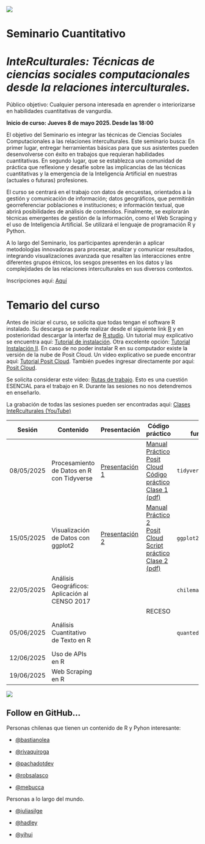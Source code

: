 ![](img/interculturales2.png)

# Seminario Cuantitativo

# ***InteRculturales:** Técnicas de ciencias sociales computacionales desde la relaciones interculturales.*

Público objetivo: Cualquier persona interesada en aprender o interiorizarse en habilidades cuantitativas de vangurdia.

**Inicio de curso: Jueves 8 de mayo 2025. Desde las 18:00**

El objetivo del Seminario es integrar las técnicas de Ciencias Sociales Computacionales a las relaciones interculturales. Este seminario busca: En primer lugar, entregar herramientas básicas para que sus asistentes pueden desenvolverse con éxito en trabajos que requieran habilidades cuantitativas. En segundo lugar, que se establezca una comunidad de práctica que reflexione y desafíe sobre las implicancias de las técnicas cuantitativas y la emergencia de la Inteligencia Artificial en nuestras (actuales o futuras) profesiones.

El curso se centrará en el trabajo con datos de encuestas, orientados a la gestión y comunicación de información; datos geográficos, que permitirán georreferenciar poblaciones e instituciones; e información textual, que abrirá posibilidades de análisis de contenidos. Finalmente, se explorarán técnicas emergentes de gestión de la información, como el Web Scraping y el uso de Inteligencia Artificial. Se utilizará el lenguaje de programación R y Python.

A lo largo del Seminario, los participantes aprenderán a aplicar metodologías innovadoras para procesar, analizar y comunicar resultados, integrando visualizaciones avanzada que resalten las interacciones entre diferentes grupos étnicos, los sesgos presentes en los datos y las complejidades de las relaciones interculturales en sus diversos contextos.

Inscripciones aquí: [Aquí](https://forms.cloud.microsoft/r/10cuEygf00)

# Temario del curso

Antes de iniciar el curso, se solicita que todas tengan el software R instalado. Su descarga se puede realizar desde el siguiente link [R](https://cran.r-project.org/bin/windows/base/) y en posterioridad descargar la interfaz de [R studio](https://posit.co/download/rstudio-desktop/). Un tutorial muy explicativo se encuentra aquí: [Tutorial de instalación](https://www.youtube.com/watch?v=RtkCAKXsVbw&t=204s). Otra excelente opción: [Tutorial Instalación II](https://bastianolea.rbind.io/blog/r_introduccion/instalar_r/). En caso de no poder instalar R en su computador existe la versión de la nube de Posit Cloud. Un vídeo explicativo se puede encontrar aquí: [Tutorial Posit Cloud](https://www.youtube.com/watch?v=hZuCmgoSGzM). También puedes ingresar directamente por aquí: [Posit Cloud](https://posit.cloud/).

Se solicita considerar este vídeo: [Rutas de trabajo](https://www.youtube.com/watch?v=gWcmdA_uGVY). Esto es una cuestión ESENCIAL para el trabajo en R. Durante las sesiones no nos detendremos en enseñarlo.

La grabación de todas las sesiones pueden ser encontradas aquí: [Clases InteRculturales (YouTube)](https://youtube.com/playlist?list=PL8V8dGNnJoBQUQ0lXLNRAtuDXb3UCZ9NX&si=Q6AmGrO4gpyabDlW)

| **Sesión** | **Contenido**                                  | **Presentación**                                                                                              | **Código práctico**                                                                                                                                                                                                                                                                                                                                                                                | **Paquetes fundamentales**      | **Referencias**                                                                                                                                     |
|-----------|-----------|-----------|-------------------|-----------|-----------|
| 08/05/2025 | Procesamiento de Datos en R con Tidyverse      | [Presentación 1](https://centrociir.github.io/interculturales/clases/clase1/pres/presentacion-1.html)         | [Manual Práctico](https://centrociir.github.io/interculturales/clases/clase1/clase_1.html) <br> [Posit Cloud](https://posit.cloud/content/10310196) <br> [Código práctico](https://github.com/centrociir/interculturales/blob/main/clases/clase1/practico/practico_1.R) <br> [Clase 1 (pdf)](https://github.com/centrociir/interculturales/blob/main/clases/clase1/interculturales_1.pdf)          | `tidyverse`                     | [Introducción a Tidyverse](https://r4ds.had.co.nz/tidy-data.html)                                                                                   |
| 15/05/2025 | Visualización de Datos con ggplot2             | [Presentación 2](https://centrociir.github.io/interculturales/clases/clase2/presentacion/presentacion-2.html) | [Manual Práctico 2](https://centrociir.github.io/interculturales/clases/clase2/practico/practico2.html) <br> [Posit Cloud](https://posit.cloud/content/10365718) <br> [Script práctico](https://github.com/centrociir/interculturales/blob/main/clases/clase2/script_practico.R) <br> [Clase 2 (pdf)](https://github.com/centrociir/interculturales/blob/main/clases/clase2/interculturales_2.pdf) | `ggplot2`, `tidyverse`          | [R4DS: Visualización](https://r4ds.had.co.nz/data-visualisation.html)                                                                               |
| 22/05/2025 | Análisis Geográficos: Aplicación al CENSO 2017 |                                                                                                               |                                                                                                                                                                                                                                                                                                                                                                                                    | `chilemapas`, `sf`, `tidyverse` | [ChileMapas](https://github.com/juanmiguelsr/chilemapas)                                                                                            |
|            |                                                |                                                                                                               | RECESO                                                                                                                                                                                                                                                                                                                                                                                             |                                 |                                                                                                                                                     |
| 05/06/2025 | Análisis Cuantitativo de Texto en R            |                                                                                                               |                                                                                                                                                                                                                                                                                                                                                                                                    | `quanteda`, `tidyverse`         | [Text Mining with R](https://www.tidytextmining.com), [Paper 1](https://doi.org/10.1080/19312458.2017.1387238), [quanteda.io](https://quanteda.io/) |
| 12/06/2025 | Uso de APIs en R                               |                                                                                                               |                                                                                                                                                                                                                                                                                                                                                                                                    |                                 | [OpenAI Docs](https://platform.openai.com/docs/)                                                                                                    |
| 19/06/2025 | Web Scraping en R                              |                                                                                                               |                                                                                                                                                                                                                                                                                                                                                                                                    |                                 |                                                                                                                                                     |

![](img/sticker_ciir_rosa_v2.png)

## Follow en GitHub...

Personas chilenas que tienen un contenido de R y Pyhon interesante:

-   [\@bastianolea](https://github.com/bastianolea)

-   [\@rivaquiroga](https://github.com/rivaquiroga/)

-   [\@pachadotdev](https://github.com/pachadotdev)

-   [\@robsalasco](https://github.com/robsalasco)

-   [\@mebucca](https://github.com/mebucca)

Personas a lo largo del mundo.

-   [\@juliasilge](https://github.com/)

-   [\@hadley](https://github.com/hadley)

-   [\@yihui](https://github.com/yihui)
